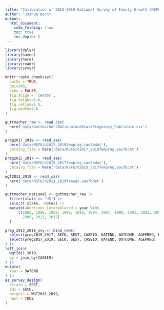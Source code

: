 ```yaml
---
title: "Calibration of 2015-2019 National Survey of Family Growth (NSFG)"
author: "Joshua Born"
output:
  html_document:
    code_folding: show
    toc: true
    toc_depth: 5
---
```


```r
library(dplyr)
library(haven)
library(here)
library(readr)
library(srvyr)

knitr::opts_chunk$set(
  cache = TRUE,
  dpi=200,
  echo = FALSE,
  fig.align = 'center',
  fig.height=9.6,
  fig.retina=1.5,
  fig.width=9.6
)
```

```r
guttmacher_raw <- read_csv(
  here('data/Guttmacher/NationalAndStatePregnancy_PublicUse.csv')
)
```

```r
preg2017_2019 <- read_sas(
  here('data/NSFG/d2017_2019fempreg.sas7bdat'),
  catalog_file = here('data/NSFG/d2017_2019fempreg.sas7bcat')
)
preg2015_2017 <- read_sas(
  here('data/NSFG/d2015_2017fempreg.sas7bdat'),
  catalog_file = here('data/NSFG/d2015_2017fempreg.sas7bcat')
)
wgt2011_2019 <- read_sas(
  here('data/NSFG/d2011_2019femwgt.sas7bdat')
)
```

```r
guttmacher_national <- guttmacher_raw |> 
  filter(state == 'US') |>
  select(-state, -notes) |>
  mutate(abortions_interpolated = year %in%
      c(1983, 1986, 1989, 1990, 1993, 1994, 1997, 1998, 2001, 2002, 2003, 2006,
        2009, 2012, 2015)
  )
```

```r
preg_2015_2019_svy <- bind_rows(
  select(preg2015_2017, SECU, SEST, CASEID, DATEND, OUTCOME, AGEPREG, PRGLNGTH),
  select(preg2017_2019, SECU, SEST, CASEID, DATEND, OUTCOME, AGEPREG)
) |>
left_join(
  wgt2011_2019,
  by = join_by(CASEID)
) |>
mutate(
  Year = DATEND
) |> 
as_survey_design(
  strata = SEST,
  ids = SECU,
  weights = WGT2015_2019,
  nest = TRUE
)
```

